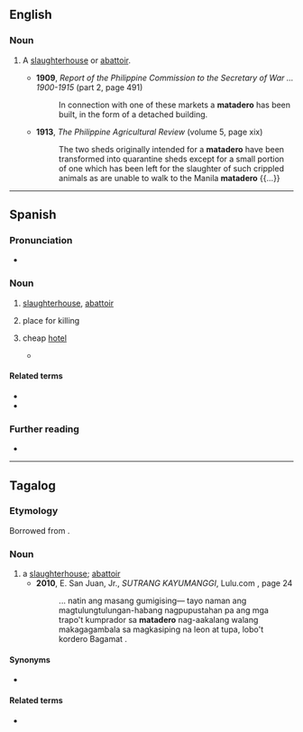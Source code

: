 ==English==

===Noun===
{{en-noun}}

# {{lb|en|Philippines}} A [[slaughterhouse]] or [[abattoir]].
#* '''1909''', ''Report of the Philippine Commission to the Secretary of War ... 1900-1915'' (part 2, page 491)
#*: In connection with one of these markets a '''matadero''' has been built, in the form of a detached building.
#* '''1913''', ''The Philippine Agricultural Review'' (volume 5, page xix)
#*: The two sheds originally intended for a '''matadero''' have been transformed into quarantine sheds except for a small portion of one which has been left for the slaughter of such crippled animals as are unable to walk to the Manila '''matadero''' {{...}}

----

==Spanish==

===Pronunciation===
{{es-IPA}}
* {{audio|es|LL-Q1321 (spa)-AdrianAbdulBaha-matadero.wav|Audio (Colombia)}}

===Noun===
{{es-noun|m}}

# [[slaughterhouse]], [[abattoir]]
# {{lb|es|by extension}} place for killing
# {{lb|es|Venezuela|colloquial}} cheap [[hotel]]
#* {{quote-web|es|work=Newsweek|date=2020-02-14|url=https://es-us.noticias.yahoo.com/dinero-motel-condones-crisis-restringe-173217071.html|title=Sin dinero para motel o condones: la crisis restringe sexualidad de jóvenes venezolanos|passage=De pelo y barba cuidados, este diseñador gráfico llega a desembolsar 100 dólares en una cita, sumando cena, tragos, taxis y motel. “Si la llevo para un ‘'''matadero'''’, no gasto mucho”, explica, refiriéndose a hoteles “de mala muerte”, su última opción.}}

====Related terms====
* {{l|es|matar}}
* {{l|es|matador}}

===Further reading===
* {{R:es:DRAE}}

----

==Tagalog==

===Etymology===
Borrowed from {{bor|tl|es|matadero}}.

===Noun===
{{head|tl|noun}}

# a [[slaughterhouse]]; [[abattoir]]
#* '''2010''', E. San Juan, Jr., ''SUTRANG KAYUMANGGI'', Lulu.com {{ISBN|9780557274277}}, page 24
#*: ... natin ang masang gumigising— tayo naman ang magtulungtulungan-habang nagpupustahan pa ang mga trapo&#39;t kumprador sa '''matadero''' nag-aakalang walang makagagambala sa magkasiping na leon at tupa, lobo&#39;t kordero Bagamat .

====Synonyms====
* {{l|tl|katayan}}

====Related terms====
* {{l|tl|matador}}